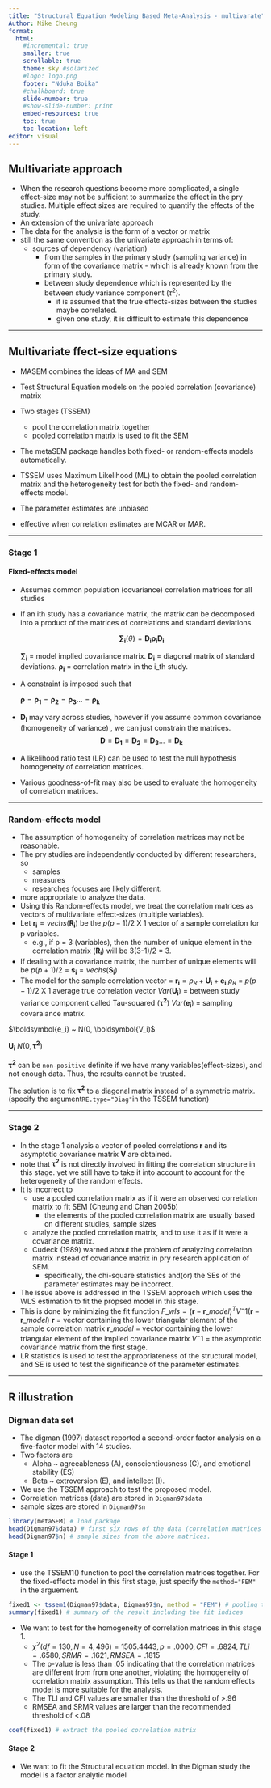 ```yaml
---
title: "Structural Equation Modeling Based Meta-Analysis - multivarate"
Author: Mike Cheung
format:
  html: 
    #incremental: true  
    smaller: true
    scrollable: true
    theme: sky #solarized
    #logo: logo.png
    footer: "Nduka Boika"
    #chalkboard: true
    slide-number: true
    #show-slide-number: print
    embed-resources: true
    toc: true
    toc-location: left
editor: visual
---
```


## Multivariate approach
- When the research questions become more complicated, a single effect-size may not be sufficient to summarize the effect in the pry studies. Multiple effect sizes are required to quantify the effects of the study. 
-   An extension of the univariate approach
-   The data for the analysis is the form of a vector or matrix
-   still the same convention as the univariate approach in terms of:
    -   sources of dependency (variation)
        -   from the samples in the primary study (sampling variance) in form of the covariance matrix - which is already known from the primary study.
        -   between study dependence which is represented by the between study variance component $(\tau^2)$.
            -   it is assumed that the true effects-sizes between the studies maybe correlated.
            -   given one study, it is difficult to estimate this dependence

--------------------

## Multivariate ffect-size equations
- MASEM combines the ideas of MA and SEM 
- Test Structural Equation models on the pooled correlation (covariance) matrix
- Two stages (TSSEM)
  - pool the correlation matrix together
  - pooled correlation matrix is used to fit the SEM
- The metaSEM package handles both fixed- or random-effects models automatically.

-   TSSEM uses Maximum Likelihood (ML) to obtain the pooled correlation matrix and the heterogeneity test for both the fixed- and random- effects model.
- The parameter estimates are unbiased
- effective when correlation estimates are MCAR or MAR.

---------------------

### Stage 1

#### Fixed-effects model

- Assumes common population (covariance) correlation matrices for all studies
- If an ith study has a covariance matrix, the matrix can be decomposed into a product of the matrices of correlations and standard deviations.

  $$\boldsymbol{\sum_i}(\theta) = \boldsymbol{D_i} \boldsymbol{\rho_i} \boldsymbol{D_i}$$

  $\boldsymbol{\sum_i}$ = model implied covariance matrix.
  $\boldsymbol{D_i}$ = diagonal matrix of standard deviations.
  $\boldsymbol{\rho_i}$ = correlation matrix in the i_th study.
- A constraint is imposed such that 

  $\boldsymbol{\rho} = \boldsymbol{\rho_1}=\boldsymbol{\rho_2}=\boldsymbol{\rho_3}...=\boldsymbol{\rho_k}$
- $\boldsymbol{D_i}$ may vary across studies, however if you assume common covariance (homogeneity of variance) , we can just constrain the matrices.
          $$\boldsymbol{D} = \boldsymbol{D_1}=\boldsymbol{D_2}=\boldsymbol{D_3}...=\boldsymbol{D_k}$$

- A likelihood ratio test (LR) can be used to test the null hypothesis homogeneity of correlation matrices.

- Various goodness-of-fit may also be used to evaluate the homogeneity of correlation matrices.

--------------------------

### Random-effects model
- The assumption of homogeneity of correlation matrices may not be reasonable.
- The pry studies are independently conducted by different researchers, so
  - samples 
  - measures 
  - researches focuses are likely different.
-  more appropriate to analyze the data.
- Using this Random-effects model, we treat the correlation matrices as vectors of multivariate effect-sizes (multiple variables).
- Let $\boldsymbol{r_i} = vechs(\boldsymbol{R_i})$ be the $p(p-1)/2$ X 1 vector of a sample correlation for p variables.
  - e.g., if p = 3 (variables), then the number of unique element in the correlation matrix $(\boldsymbol{R_i})$ will be 3(3-1)/2 = 3.
- If dealing with a covariance matrix, the number of unique elements will be                  $p(p+1)/2$ = $\boldsymbol{s_i} = vechs(\boldsymbol{S_i})$
- The model for the sample correlation vector =
        $\boldsymbol{r_i} = {\rho_R} + \boldsymbol{U_i} + \boldsymbol{e_i}$
        ${\rho_R}$ = $p(p-1)/2$ X 1 average true correlation vector
        $Var(\boldsymbol{U_i})$ = between study variance component called Tau-squared $(\boldsymbol{\tau^2})$
        $Var(\boldsymbol{e_i})$ =  sampling covaraiance matrix.

::: callout-note

$\boldsymbol{e_i} ~ N(0, \boldsymbol{V_i)$

$\boldsymbol{U_i} ~ N(0, \boldsymbol{\tau^2})$

$\boldsymbol{\tau^2}$ can be `non-positive` definite if we have many variables(effect-sizes), and not enough data. Thus, the results cannot be trusted.

The solution is to fix $\boldsymbol{\tau^2}$ to a diagonal matrix instead of a symmetric matrix. (specify the argument` RE.type="Diag" `in the TSSEM function)
:::


--------------------------

### Stage 2

- In the stage 1 analysis a vector of pooled correlations $\boldsymbol{r}$ and its asymptotic covariance matrix $\boldsymbol{V}$ are obtained.
- note that $\boldsymbol{\tau^2}$ is not directly involved in fitting the correlation structure in this stage. yet we still have to take it into account to account for the heterogeneity of the random effects.
- It is incorrect to 
  - use a pooled correlation matrix as if it were an observed correlation matrix to fit SEM (Cheung and Chan 2005b)
    - the elements of the pooled correlation matrix are usually based on different studies,  sample sizes
  - analyze the pooled correlation matrix, and to use it as if it were a covariance matrix.
  - Cudeck (1989) warned about the problem of analyzing correlation matrix instead of covariance matrix in pry research application of SEM.
    - specifically, the chi-square statistics and(or) the SEs of the parameter estimates may be incorrect.
- The issue above is addressed in the TSSEM approach which uses the WLS estimation to fit the propsed model in this stage.
- This is done by minimizing the fit function 
              ${F}\_wls = (\boldsymbol{r} - \boldsymbol{r}\_model)^T {V}^-1 (\boldsymbol{r} - \boldsymbol{r}\_model)$
              $\boldsymbol{r}$ = vector containing the lower triangular element of the sample correlation matrix
              $\boldsymbol{r}\_model$ = vector containing the lower triangular element of the implied covariance matrix
              ${V}^-1$ = the asymptotic covariance matrix from the first stage.
- LR statistics is used to test the appropriateness of the structural model, and SE is used to test the significance of the parameter estimates.  


-------------------

## R illustration

### Digman data set
- The digman (1997) dataset reported a second-order factor analysis on a five-factor model with 14 studies.
- Two factors are 
    - Alpha ~ agreeableness (A), conscientiousness (C), and emotional stability (ES)
    - Beta ~ extroversion (E), and intellect (I).
- We use the TSSEM approach to test the proposed model.
- Correlation matrices (data) are stored in `Digman97$data`
- sample sizes are stored in `Digman97$n`


```r
library(metaSEM) # load package
head(Digman97$data) # first six rows of the data (correlation matrices from 6 studies)
head(Digman97$n) # sample sizes from the above matrices.
```

#### Stage 1
- use the TSSEM1() function to pool the correlation matrices together. For the fixed-effects model in this first stage, just specify the `method="FEM"` in the arguement.

```r
fixed1 <- tssem1(Digman97$data, Digman97$n, method = "FEM") # pooling the correlation matrices together
summary(fixed1) # summary of the result including the fit indices
```

- We want to test for the homogeneity of correlation matrices in this stage 1.
  - $\chi^2(df= 130, N= 4,496) = 1505.4443, p = .0000, CFI = .6824, TLi = .6580, SRMR= .1621, RMSEA = .1815$ 
  - The p-value is less than .05 indicating that the correlation matrices are different from from one another, violating the homogeneity of correlation matrix assumption. This tells us that the random effects model is more suitable for the analysis.
  - The TLI and CFI values are smaller than the threshold of >.96
  - RMSEA and SRMR values are larger than the recommended threshold of <.08
  
```r
coef(fixed1) # extract the pooled correlation matrix
```


#### Stage 2
- We want to fit the Structural equation model. In the Digman study the model is a factor analytic model